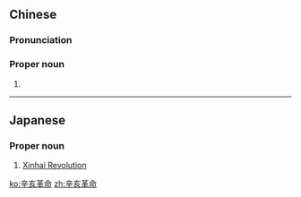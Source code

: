 ==Chinese==
{{zh-forms|type=22}}
{{wikipedia|lang=zh}}

===Pronunciation===
{{zh-pron
|m=Xīnhài gémìng
|c=san1 hoi6 gaak3 ming6
|mn=qz:Sin-hǎi kiak-bēng/tw,xm,zz:Sin-hāi kek-bēng
|cat=pn
}}

===Proper noun===
{{zh-proper noun}}

# {{w|Xinhai Revolution}}

----

==Japanese==
{{ja-kanjitab|しん|がい|かく|めい}}

===Proper noun===
{{ja-pos|proper|しんがい かくめい}}

# [[Xinhai Revolution]]

[[ko:辛亥革命]]
[[zh:辛亥革命]]